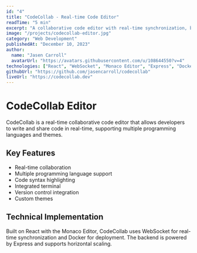 ```yaml
---
id: "4"
title: "CodeCollab - Real-time Code Editor"
readTime: "5 min"
excerpt: "A collaborative code editor with real-time synchronization, built using WebSocket technology and Monaco Editor."
image: "/projects/codecollab-editor.jpg"
category: "Web Development"
publishedAt: "December 10, 2023"
author:
  name: "Jasen Carroll"
  avatarUrl: "https://avatars.githubusercontent.com/u/108644550?v=4"
technologies: ["React", "WebSocket", "Monaco Editor", "Express", "Docker"]
githubUrl: "https://github.com/jasencarroll/codecollab"
liveUrl: "https://codecollab.dev"
---
```


# CodeCollab Editor

CodeCollab is a real-time collaborative code editor that allows developers to write and share code in real-time, supporting multiple programming languages and themes.

## Key Features

- Real-time collaboration
- Multiple programming language support
- Code syntax highlighting
- Integrated terminal
- Version control integration
- Custom themes

## Technical Implementation

Built on React with the Monaco Editor, CodeCollab uses WebSocket for real-time synchronization and Docker for deployment. The backend is powered by Express and supports horizontal scaling.


